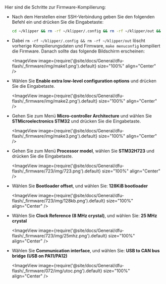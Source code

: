Hier sind die Schritte zur Firmware-Kompilierung:

* Nach dem Herstellen einer SSH-Verbindung geben Sie den folgenden Befehl ein und drücken Sie die Eingabetaste:

    ```bash
    cd ~/klipper && rm -rf ~/klipper/.config && rm -rf ~/klipper/out && make menuconfig
    ```

* Dabei `rm -rf ~/klipper/.config && rm -rf ~/klipper/out` löscht vorherige Kompilierungsdaten und Firmware, `make menuconfig` kompiliert die Firmware. Danach sollte das folgende Bildschirm erscheinen:

    <ImageView image={require('@site/docs/General/dfu-flash/_firmware/img/make1.png').default} size="100%" align="Center" />

* Wählen Sie **Enable extra low-level configuration options** und drücken Sie die Eingabetaste.

    <ImageView image={require('@site/docs/General/dfu-flash/_firmware/img/make2.png').default} size="100%" align="Center" />

* Gehen Sie zum Menü **Micro-controller Architecture** und wählen Sie **STMicroelectronics STM32** und drücken Sie die Eingabetaste.

    <ImageView image={require('@site/docs/General/dfu-flash/_firmware/img/make3.png').default} size="100%" align="Center" />

* Gehen Sie zum Menü **Processor model**, wählen Sie **STM32H723** und drücken Sie die Eingabetaste.

    <ImageView image={require('@site/docs/General/dfu-flash/_firmware/723/img/723.png').default} size="100%" align="Center" />

* Wählen Sie **Bootloader offset**, und wählen Sie: **128KiB bootloader**

    <ImageView image={require('@site/docs/General/dfu-flash/_firmware/723/img/128kb.png').default} size="100%" align="Center" />

* Wählen Sie **Clock Reference (8 MHz crystal)**, und wählen Sie: **25 MHz crystal**

    <ImageView image={require('@site/docs/General/dfu-flash/_firmware/723/img/25mhz.png').default} size="100%" align="Center" />

* Wählen Sie **Communication interface**, und wählen Sie: **USB to CAN bus bridge (USB on PA11/PA12)**

    <ImageView image={require('@site/docs/General/dfu-flash/_firmware/072/img/utoc.png').default} size="100%" align="Center" />
